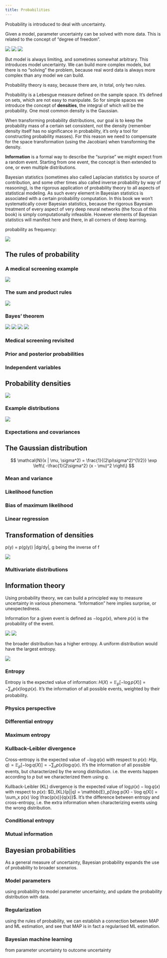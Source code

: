 ```yaml
---
title: Probabilities
---
```


Probability is introduced to deal with uncertainty.

Given a model, parameter uncertainty can be solved with more data. This is related to the concept of "degree of freedom".

![](./img/DLFC/Chapter-2/Figure_1_a.png)
![](./img/DLFC/Chapter-2/Figure_1_b.png)
![](./img/DLFC/Chapter-2/Figure_1_c.png)

But model is always limiting, and sometimes somewhat arbitrary. This introduces model uncertainty. We can build more complex models, but there is no "solving" the problem, because real word data is always more complex than any model we can build.

Probability theory is easy, because there are, in total, only two rules. 

Probability is a Lebesgue measure defined on the sample space. It's defined on sets, which are not easy to manipulate. So for simple spaces we introduce the concept of **densities**, the integral of which will be the probability. One most common density is the Gaussian.

When transforming probability distributions, our goal is to keep the probability mass of a certain set consistent, not the density (remember density itself has no significance in probability, it's only a tool for constructing probability masses). For this reason we need to compensate for the space transformation (using the Jacobian) when transforming the density.

**Information** is a formal way to describe the "surprise" we might expect from a random event. Starting from one event, the concept is then extended to one, or even multiple distributions. 

Bayesian statistics (sometimes also called Laplacian statistics by source of contribution, and some other times also called inverse probability by way of reasoning), is the rigorous application of probability theory to all aspects of statistical modeling. As such every element in Bayesian statistics is associated with a certain probability computation. In this book we won't systematically cover Bayesian statistics, because the rigorous Bayesian treatment of every aspect of very deep neural networks (the focus of this book) is simply computationally infeasible. However elements of Bayesian statistics will manifest here and there, in all corners of deep learning.

probability as frequency: 

![](./img/DLFC/Chapter-2/Figure_2.png)

## The rules of probability

### A medical screening example

![](./img/DLFC/Chapter-2/Figure_3.png)

### The sum and product rules

![](./img/DLFC/Chapter-2/Figure_4.png)

### Bayes' theorem

![](./img/DLFC/Chapter-2/Figure_5_a.png)
![](./img/DLFC/Chapter-2/Figure_5_b.png)
![](./img/DLFC/Chapter-2/Figure_5_c.png)
![](./img/DLFC/Chapter-2/Figure_5_d.png)

### Medical screening revisited

### Prior and posterior probabilities

### Independent variables

## Probability densities

![](./img/DLFC/Chapter-2/Figure_6.png)

### Example distributions

![](./img/DLFC/Chapter-2/Figure_7.png)

### Expectations and covariances

## The Gaussian distribution

$$
\mathcal{N}(x | \mu, \sigma^2) = \frac{1}{(2\pi\sigma^2)^{1/2}} \exp \left\{ -\frac{1}{2\sigma^2} (x - \mu)^2 \right\}
$$


### Mean and variance

### Likelihood function

### Bias of maximum likelihood

### Linear regression

## Transformation of densities

p(y) = p(g(y)) |dg/dy|, g being the inverse of f

![](./img/DLFC/Chapter-2/Figure_12.png)

### Multivariate distributions

## Information theory

Using probability theory, we can build a principled way to measure uncertainty in various phenomena. "Information" here implies surprise, or unexpectedness.

Information for a given event is defined as $-\log p(x)$, where $p(x)$ is the probability of the event.

![](./img/DLFC/Chapter-2/Figure_14_a.png)
![](./img/DLFC/Chapter-2/Figure_14_b.png)

the broader distribution has a higher entropy. A uniform distribution would have the largest entropy.

![](./img/DLFC/Chapter-2/Figure_15.png)

### Entropy

Entropy is the expected value of information: $H(X) = \mathbb{E}_p[-\log p(X)] = -\sum_x p(x) \log p(x)$. It's the information of all possible events, weighted by their probability.

### Physics perspective

### Differential entropy

### Maximum entropy

### Kullback--Leibler divergence

Cross-entropy is the expected value of $-\log q(x)$ with respect to $p(x)$: $H(p,q) = \mathbb{E}_p[-\log q(X)] = -\sum_x p(x) \log q(x)$. It's the information of all possible events, but characterized by the wrong distribution. i.e. the events happen according to $p$ but we characterized them using $q$.

Kullback-Leibler (KL) divergence is the expected value of $\log p(x) - \log q(x)$ with respect to $p(x)$: $D_{KL}(p||q) = \mathbb{E}_p[\log p(X) - \log q(X)] = \sum_x p(x) \log \frac{p(x)}{q(x)}$. It's the difference between entropy and cross-entropy, i.e. the extra information when characterizing events using the wrong distribution.

### Conditional entropy

### Mutual information

## Bayesian probabilities

As a general measure of uncertainty, Bayesian probability expands the use of probability to broader scenarios.

### Model parameters

using probability to model parameter uncertainty, and update the probability distribution with data.

### Regularization

using the rules of probability, we can establish a connection between MAP and ML estimation, and see that MAP is in fact a regularised ML estimation.

### Bayesian machine learning

from parameter uncertainty to outcome uncertainty
